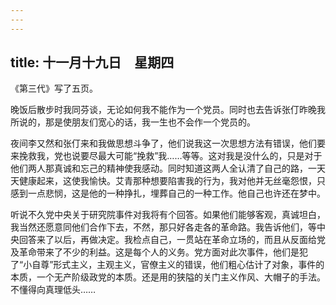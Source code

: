 ```yaml
---
---
---
```

title: 十一月十九日　星期四
---




《第三代》写了五页。

晚饭后散步时我同芬谈，无论如何我不能作为一个党员。同时也去告诉张仃昨晚我所说的，那是使朋友们宽心的话，我一生也不会作一个党员的。

夜间李又然和张仃来和我做思想斗争了，他们说我这一次思想方法有错误，他们要来挽救我，党也说要尽最大可能“挽救”我……等等。这对我是没什么的，只是对于他们两人那真诚和忘己的精神使我感动。同时知道这两人全认清了自己的路，一天天健康起来，这使我愉快。艾青那种想要陷害我的行为，我对他并无丝毫怨恨，只感到一点悲悯，这是他的一种挣扎，埋葬自己的一种工作。他自己也许还在梦中。

听说不久党中央关于研究院事件对我将有个回答。如果他们能够客观，真诚坦白，我当然还愿意同他们合作下去，不然，那只好各走各的革命路。我告诉他们，等中央回答来了以后，再做决定。我检点自己，一贯站在革命立场的，而且从反面给党及革命带来了不少的利益。这是每个人的义务。党方面对此次事件，他们是犯了“小自尊”形式主义，主观主义，官僚主义的错误，他们粗心估计了对象，事件的本质，一个无产阶级政党的本质。还是用的狭隘的关门主义作风、大帽子的手法。不懂得向真理低头……